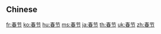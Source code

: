{{also|春節}}
==Chinese==
{{zh-see|春節}}

[[fr:春节]]
[[ko:春节]]
[[hu:春节]]
[[ms:春节]]
[[ja:春节]]
[[th:春节]]
[[uk:春节]]
[[zh:春节]]